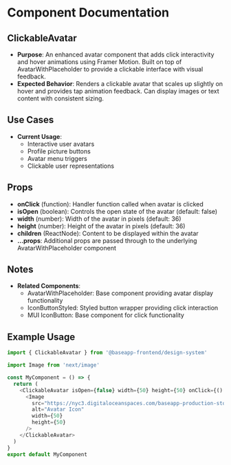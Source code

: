 
<Meta title="@baseapp-frontend | designSystem/Avatars/ClickableAvatar" />

# Component Documentation
## ClickableAvatar

- **Purpose**: An enhanced avatar component that adds click interactivity and hover animations using Framer Motion. Built on top of AvatarWithPlaceholder to provide a clickable interface with visual feedback.
- **Expected Behavior**: Renders a clickable avatar that scales up slightly on hover and provides tap animation feedback. Can display images or text content with consistent sizing.

## Use Cases

- **Current Usage**:
  - Interactive user avatars
  - Profile picture buttons
  - Avatar menu triggers
  - Clickable user representations

## Props

- **onClick** (function): Handler function called when avatar is clicked
- **isOpen** (boolean): Controls the open state of the avatar (default: false)
- **width** (number): Width of the avatar in pixels (default: 36)
- **height** (number): Height of the avatar in pixels (default: 36) 
- **children** (ReactNode): Content to be displayed within the avatar
- **...props**: Additional props are passed through to the underlying AvatarWithPlaceholder component

## Notes

- **Related Components**:
  - AvatarWithPlaceholder: Base component providing avatar display functionality
  - IconButtonStyled: Styled button wrapper providing click interaction
  - MUI IconButton: Base component for click functionality

## Example Usage

```javascript
import { ClickableAvatar } from '@baseapp-frontend/design-system'

import Image from 'next/image'

const MyComponent = () => {
  return (
    <ClickableAvatar isOpen={false} width={50} height={50} onClick={() => {}}>
      <Image
        src="https://nyc3.digitaloceanspaces.com/baseapp-production-storage/media/user-avatars/5/6/4/resized/50/50/185a04dfdaa512d218cf9b7a5097e3c9.png"
        alt="Avatar Icon"
        width={50}
        height={50}
      />
    </ClickableAvatar>
  )
}
export default MyComponent
```
